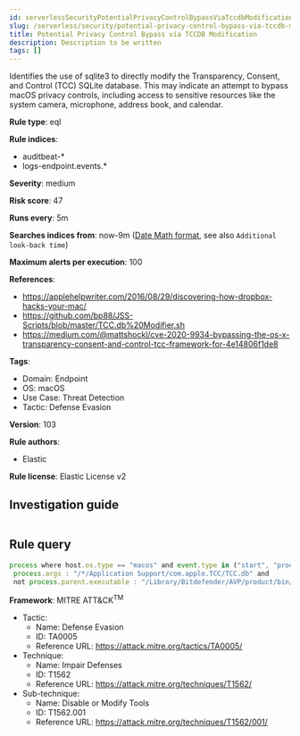 ```yaml
---
id: serverlessSecurityPotentialPrivacyControlBypassViaTccdbModification
slug: /serverless/security/potential-privacy-control-bypass-via-tccdb-modification
title: Potential Privacy Control Bypass via TCCDB Modification
description: Description to be written
tags: []
---
```


<div id="potential-privacy-control-bypass-via-tccdb-modification"></div>

Identifies the use of sqlite3 to directly modify the Transparency, Consent, and Control (TCC) SQLite database. This may indicate an attempt to bypass macOS privacy controls, including access to sensitive resources like the system camera, microphone, address book, and calendar.

**Rule type**: eql

**Rule indices**: 

* auditbeat-*
* logs-endpoint.events.*

**Severity**: medium

**Risk score**: 47

**Runs every**: 5m

**Searches indices from**: now-9m ([Date Math format](((ref))/common-options.html#date-math), see also <DocLink id="serverlessSecurityRulesUiCreate" section="set-the-rules-schedule">`Additional look-back time`</DocLink>)

**Maximum alerts per execution**: 100

**References**: 

* https://applehelpwriter.com/2016/08/29/discovering-how-dropbox-hacks-your-mac/
* https://github.com/bp88/JSS-Scripts/blob/master/TCC.db%20Modifier.sh
* https://medium.com/@mattshockl/cve-2020-9934-bypassing-the-os-x-transparency-consent-and-control-tcc-framework-for-4e14806f1de8

**Tags**: 

* Domain: Endpoint
* OS: macOS
* Use Case: Threat Detection
* Tactic: Defense Evasion

**Version**: 103

**Rule authors**: 

* Elastic

**Rule license**: Elastic License v2

## Investigation guide

```markdown

```

## Rule query

```js
process where host.os.type == "macos" and event.type in ("start", "process_started") and process.name : "sqlite*" and
 process.args : "/*/Application Support/com.apple.TCC/TCC.db" and
 not process.parent.executable : "/Library/Bitdefender/AVP/product/bin/*"

```

**Framework**: MITRE ATT&CK<sup>TM</sup>

* Tactic:
    * Name: Defense Evasion
    * ID: TA0005
    * Reference URL: https://attack.mitre.org/tactics/TA0005/
* Technique:
    * Name: Impair Defenses
    * ID: T1562
    * Reference URL: https://attack.mitre.org/techniques/T1562/
* Sub-technique:
    * Name: Disable or Modify Tools
    * ID: T1562.001
    * Reference URL: https://attack.mitre.org/techniques/T1562/001/

